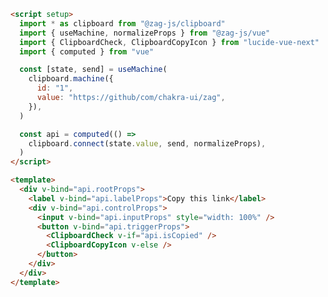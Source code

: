 ```html
<script setup>
  import * as clipboard from "@zag-js/clipboard"
  import { useMachine, normalizeProps } from "@zag-js/vue"
  import { ClipboardCheck, ClipboardCopyIcon } from "lucide-vue-next"
  import { computed } from "vue"

  const [state, send] = useMachine(
    clipboard.machine({
      id: "1",
      value: "https://github/com/chakra-ui/zag",
    }),
  )

  const api = computed(() =>
    clipboard.connect(state.value, send, normalizeProps),
  )
</script>

<template>
  <div v-bind="api.rootProps">
    <label v-bind="api.labelProps">Copy this link</label>
    <div v-bind="api.controlProps">
      <input v-bind="api.inputProps" style="width: 100%" />
      <button v-bind="api.triggerProps">
        <ClipboardCheck v-if="api.isCopied" />
        <ClipboardCopyIcon v-else />
      </button>
    </div>
  </div>
</template>
```
